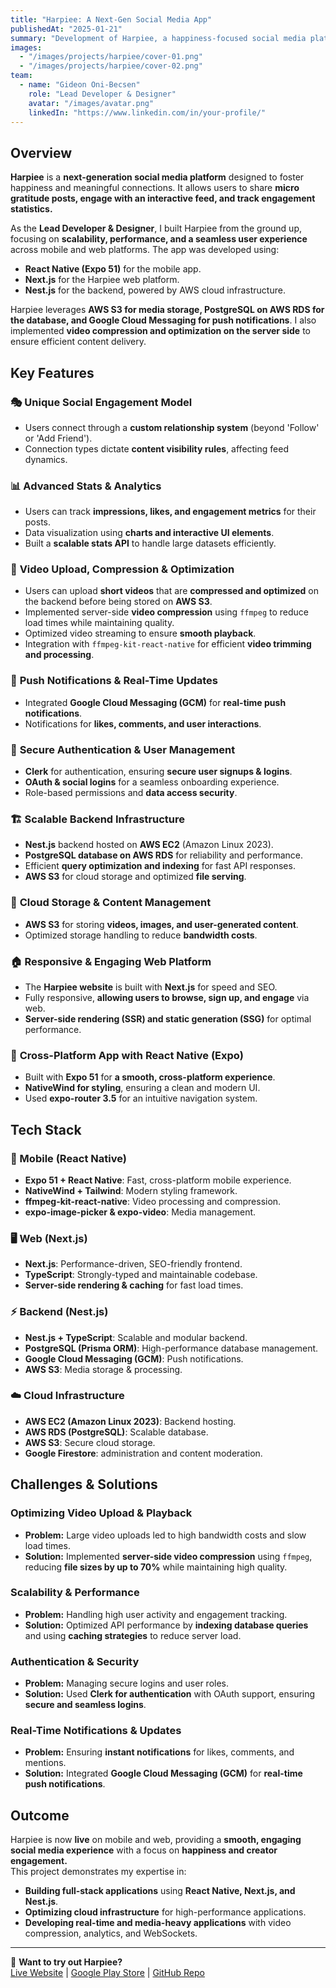 ```yaml
---
title: "Harpiee: A Next-Gen Social Media App"
publishedAt: "2025-01-21"
summary: "Development of Harpiee, a happiness-focused social media platform built with React Native (Expo) for mobile, Next.js for web, and Nest.js for backend services. The project includes real-time content engagement, video compression, AWS cloud infrastructure, and robust analytics."
images:
  - "/images/projects/harpiee/cover-01.png"
  - "/images/projects/harpiee/cover-02.png"
team:
  - name: "Gideon Oni-Becsen"
    role: "Lead Developer & Designer"
    avatar: "/images/avatar.png"
    linkedIn: "https://www.linkedin.com/in/your-profile/"
---
```


## Overview

**Harpiee** is a **next-generation social media platform** designed to foster happiness and meaningful connections. It allows users to share **micro gratitude posts, engage with an interactive feed, and track engagement statistics.**  

As the **Lead Developer & Designer**, I built Harpiee from the ground up, focusing on **scalability, performance, and a seamless user experience** across mobile and web platforms. The app was developed using:
- **React Native (Expo 51)** for the mobile app.
- **Next.js** for the Harpiee web platform.
- **Nest.js** for the backend, powered by AWS cloud infrastructure.

Harpiee leverages **AWS S3 for media storage, PostgreSQL on AWS RDS for the database, and Google Cloud Messaging for push notifications**. I also implemented **video compression and optimization on the server side** to ensure efficient content delivery.

## Key Features

### 🎭 **Unique Social Engagement Model**
- Users connect through a **custom relationship system** (beyond 'Follow' or 'Add Friend').
- Connection types dictate **content visibility rules**, affecting feed dynamics.

### 📊 **Advanced Stats & Analytics**
- Users can track **impressions, likes, and engagement metrics** for their posts.
- Data visualization using **charts and interactive UI elements**.
- Built a **scalable stats API** to handle large datasets efficiently.

### 🎥 **Video Upload, Compression & Optimization**
- Users can upload **short videos** that are **compressed and optimized** on the backend before being stored on **AWS S3**.
- Implemented server-side **video compression** using `ffmpeg` to reduce load times while maintaining quality.
- Optimized video streaming to ensure **smooth playback**.
- Integration with `ffmpeg-kit-react-native` for efficient **video trimming and processing**.

### 🔔 **Push Notifications & Real-Time Updates**
- Integrated **Google Cloud Messaging (GCM)** for **real-time push notifications**.
- Notifications for **likes, comments, and user interactions**.

### 🔐 **Secure Authentication & User Management**
- **Clerk** for authentication, ensuring **secure user signups & logins**.
- **OAuth & social logins** for a seamless onboarding experience.
- Role-based permissions and **data access security**.

### 🏗 **Scalable Backend Infrastructure**
- **Nest.js** backend hosted on **AWS EC2** (Amazon Linux 2023).
- **PostgreSQL database on AWS RDS** for reliability and performance.
- Efficient **query optimization and indexing** for fast API responses.
- **AWS S3** for cloud storage and optimized **file serving**.

### 📂 **Cloud Storage & Content Management**
- **AWS S3** for storing **videos, images, and user-generated content**.
- Optimized storage handling to reduce **bandwidth costs**.

### 🏠 **Responsive & Engaging Web Platform**
- The **Harpiee website** is built with **Next.js** for speed and SEO.
- Fully responsive, **allowing users to browse, sign up, and engage** via web.
- **Server-side rendering (SSR) and static generation (SSG)** for optimal performance.

### 📱 **Cross-Platform App with React Native (Expo)**
- Built with **Expo 51** for **a smooth, cross-platform experience**.
- **NativeWind for styling**, ensuring a clean and modern UI.
- Used **expo-router 3.5** for an intuitive navigation system.

## Tech Stack

### **📱 Mobile (React Native)**
- **Expo 51 + React Native**: Fast, cross-platform mobile experience.
- **NativeWind + Tailwind**: Modern styling framework.
- **ffmpeg-kit-react-native**: Video processing and compression.
- **expo-image-picker & expo-video**: Media management.

### **🖥️ Web (Next.js)**
- **Next.js**: Performance-driven, SEO-friendly frontend.
- **TypeScript**: Strongly-typed and maintainable codebase.
- **Server-side rendering & caching** for fast load times.

### **⚡ Backend (Nest.js)**
- **Nest.js + TypeScript**: Scalable and modular backend.
- **PostgreSQL (Prisma ORM)**: High-performance database management.
- **Google Cloud Messaging (GCM)**: Push notifications.
- **AWS S3**: Media storage & processing.

### **☁️ Cloud Infrastructure**
- **AWS EC2 (Amazon Linux 2023)**: Backend hosting.
- **AWS RDS (PostgreSQL)**: Scalable database.
- **AWS S3**: Secure cloud storage.
- **Google Firestore**: administration and content moderation.

## Challenges & Solutions

### **Optimizing Video Upload & Playback**
- **Problem:** Large video uploads led to high bandwidth costs and slow load times.
- **Solution:** Implemented **server-side video compression** using `ffmpeg`, reducing **file sizes by up to 70%** while maintaining high quality.

### **Scalability & Performance**
- **Problem:** Handling high user activity and engagement tracking.
- **Solution:** Optimized API performance by **indexing database queries** and using **caching strategies** to reduce server load.

### **Authentication & Security**
- **Problem:** Managing secure logins and user roles.
- **Solution:** Used **Clerk for authentication** with OAuth support, ensuring **secure and seamless logins**.

### **Real-Time Notifications & Updates**
- **Problem:** Ensuring **instant notifications** for likes, comments, and mentions.
- **Solution:** Integrated **Google Cloud Messaging (GCM)** for **real-time push notifications**.

## Outcome

Harpiee is now **live** on mobile and web, providing a **smooth, engaging social media experience** with a focus on **happiness and creator engagement.**  
This project demonstrates my expertise in:
- **Building full-stack applications** using **React Native, Next.js, and Nest.js**.
- **Optimizing cloud infrastructure** for high-performance applications.
- **Developing real-time and media-heavy applications** with video compression, analytics, and WebSockets.

---

🚀 **Want to try out Harpiee?**  
[Live Website](#) | [Google Play Store](#) | [GitHub Repo](#)